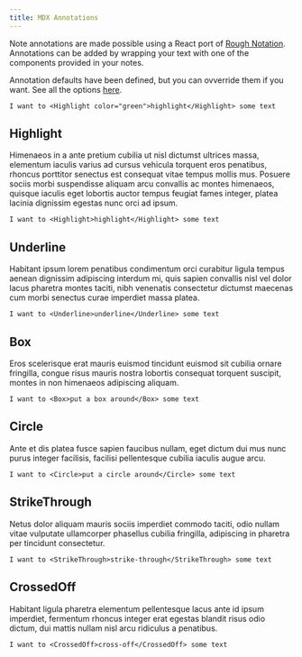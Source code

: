 ```yaml
---
title: MDX Annotations
---
```


Note annotations are made possible using a React port of [Rough Notation](https://roughnotation.com). Annotations can be added by wrapping your text with one of the components provided in your notes.

Annotation defaults have been defined, but you can ovverride them if you want. See all the options [here](https://github.com/linkstrifer/react-rough-notation#props).

```mdx
I want to <Highlight color="green">highlight</Highlight> some text
```

## Highlight

Himenaeos in a ante pretium cubilia ut nisl dictumst ultrices massa, elementum iaculis varius ad cursus vehicula <Highlight>torquent eros penatibus</Highlight>, rhoncus porttitor senectus est consequat vitae tempus mollis mus. Posuere sociis morbi suspendisse aliquam arcu convallis ac montes himenaeos, quisque iaculis eget <Highlight>lobortis auctor tempus feugiat fames integer, platea lacinia dignissim egestas nunc orci ad ipsum</Highlight>.

```mdx
I want to <Highlight>highlight</Highlight> some text
```

## Underline

Habitant ipsum <Underline>lorem penatibus condimentum orci</Underline> curabitur ligula tempus aenean dignissim adipiscing interdum mi, quis sapien convallis nisl vel dolor lacus pharetra montes taciti, nibh venenatis consectetur dictumst maecenas cum morbi senectus curae imperdiet massa platea.

```mdx
I want to <Underline>underline</Underline> some text
```

## Box

Eros scelerisque erat <Box>mauris euismod tincidunt</Box> euismod sit cubilia ornare fringilla, congue risus mauris nostra lobortis consequat torquent suscipit, montes in non himenaeos adipiscing aliquam.

```mdx
I want to <Box>put a box around</Box> some text
```

## Circle

Ante et dis platea fusce sapien <Circle>faucibus nullam</Circle>, eget dictum dui mus nunc purus integer facilisis, facilisi pellentesque cubilia iaculis augue arcu.

```mdx
I want to <Circle>put a circle around</Circle> some text
```

## StrikeThrough

Netus dolor aliquam <StrikeThrough>mauris sociis imperdiet</StrikeThrough> commodo taciti, odio nullam vitae vulputate ullamcorper phasellus cubilia fringilla, adipiscing in pharetra per tincidunt consectetur.

```mdx
I want to <StrikeThrough>strike-through</StrikeThrough> some text
```

## CrossedOff

Habitant ligula pharetra <CrossedOff>elementum pellentesque</CrossedOff> lacus ante id ipsum imperdiet, fermentum rhoncus integer erat egestas blandit risus odio dictum, dui mattis nullam nisl arcu ridiculus a penatibus.

```mdx
I want to <CrossedOff>cross-off</CrossedOff> some text
```
